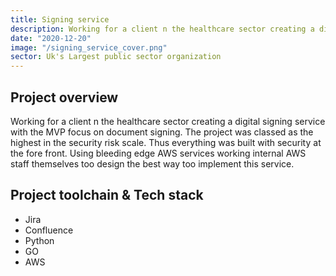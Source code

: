 ```yaml
---
title: Signing service
description: Working for a client n the healthcare sector creating a digital signing service with the MVP focus on document signing.
date: "2020-12-20"
image: "/signing_service_cover.png"
sector: Uk's Largest public sector organization
---
```


## Project overview

Working for a client n the healthcare sector creating a digital signing service with the MVP focus on document signing. The project was classed as the highest in the security risk scale.
Thus everything was built with security at the fore front. Using bleeding edge AWS services working internal AWS staff themselves too design the best way too implement this service.

## Project toolchain & Tech stack

- Jira
- Confluence
- Python
- GO
- AWS

